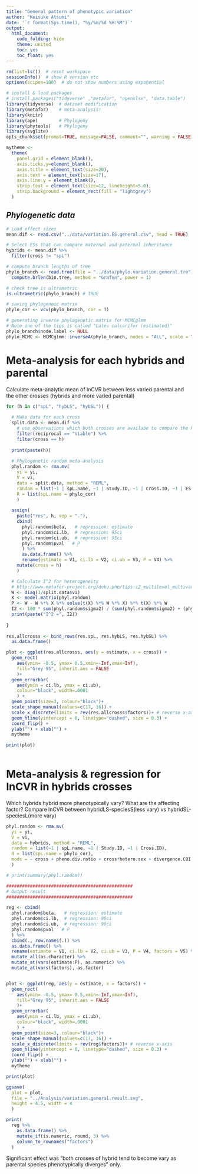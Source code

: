 ---
title: "General pattern of phenotypic variation"
author: "Keisuke Atsumi"
date: '`r format(Sys.time(), "%y/%m/%d %H:%M")`'
output:
  html_document:
    code_folding: hide
    theme: united
    toc: yes
    toc_float: yes
---

```{r setup, include=FALSE}

rm(list=ls())  # reset workspace
sessionInfo()  # show R version etc
options(scipen=100)  # do not show numbers using exponential

# install & load packages
# install.packages("tidyverse" ,"metafor", "openxlsx", "data.table")
library(tidyverse)  # dataset modification
library(metafor)    # meta-analysis!
library(knitr)
library(ape)        # Phylogeny
library(phytools)   # Phylogeny
library(svglite)
opts_chunk$set(prompt=TRUE, message=FALSE, comment="", warning = FALSE)

mytheme <- 
  theme(
    panel.grid = element_blank(),
    axis.ticks.y=element_blank(),
    axis.title = element_text(size=20),
    axis.text = element_text(size=17),
    axis.line.y = element_blank(),
    strip.text = element_text(size=12, lineheight=5.0),
    strip.background = element_rect(fill = "lightgrey")
  )

```

## *Phylogenetic data*    

```{r load data}

# Load effect sizes
mean.dif <- read.csv("../data/variation.ES.general.csv", head = TRUE)

# Select ESs that can compare maternal and paternal inheritance
hybrids <- mean.dif %>%
  filter(cross != "spL")

# compute branch lengths of tree
phylo_branch <- read.tree(file = "../data/phylo.variation.general.tre") %>%
  compute.brlen(bin.tree, method = "Grafen", power = 1)

# check tree is ultrametric
is.ultrametric(phylo_branch) # TRUE

# saving phylogeneic matrix
phylo_cor <- vcv(phylo_branch, cor = T)

# generating inverse phylogenetic matrix for MCMCglmm
# Note one of the tips is called "Lates calcarifer (estimated)"
phylo_branch$node.label <- NULL
phylo_MCMC <- MCMCglmm::inverseA(phylo_branch, nodes = "ALL", scale = TRUE)$Ainv

```

# Meta-analysis for each hybrids and parental
Calculate meta-analytic mean of lnCVR between less varied parental and the other crosses (hybrids and more varied parental)

```{r meta-analysis for each}


for (h in c("spL", "hybLS", "hybSL")) {
  
  # Make data for each cross
  split.data <- mean.dif %>%
    # use observations which both crosses are availabe to compare the heterogeneity of both crosses
    filter(reciprocal == "Viable") %>%
    filter(cross == h)
  
  print(paste(h))
  
  # Phylogenetic random meta-analysis
  phyl.random <- rma.mv(
    yi = yi, 
    V = vi, 
    data = split.data, method = "REML",
    random = list(~1 | spL.name, ~1 | Study.ID, ~1 | Cross.ID, ~1 | ES.ID),
    R = list(spL.name = phylo_cor)
    )
  
  assign(
    paste("res", h, sep = "."), 
    cbind(
      phyl.random$beta,   # regression: estimate
      phyl.random$ci.lb,  # regression: 95ci 
      phyl.random$ci.ub,  # regression: 95ci
      phyl.random$pval   # P
      ) %>%
      as.data.frame() %>%
      rename(estimate = V1, ci.lb = V2, ci.ub = V3, P = V4) %>%
    mutate(cross = h)
    )

  # Calculate I^2 for heterogeneity
  # http://www.metafor-project.org/doku.php/tips:i2_multilevel_multivariate
  W <- diag(1/split.data$vi)
  X <- model.matrix(phyl.random)
  P <- W - W %*% X %*% solve(t(X) %*% W %*% X) %*% t(X) %*% W
  I2 <- 100 * sum(phyl.random$sigma2) / (sum(phyl.random$sigma2) + (phyl.random$k-phyl.random$p)/sum(diag(P)))
  print(paste("I^2 =", I2))
  
}
  
res.allcrosss <- bind_rows(res.spL, res.hybLS, res.hybSL) %>%
  as.data.frame()

plot <- ggplot(res.allcrosss, aes(y = estimate, x = cross)) +
  geom_rect(
    aes(ymin= -0.5, ymax= 0.5,xmin=-Inf,xmax=Inf),
    fill="Grey 95", inherit.aes = FALSE
    )+
  geom_errorbar(
    aes(ymin = ci.lb, ymax = ci.ub), 
    colour="black", width=.0001
    ) +
  geom_point(size=3, colour="black")+
  scale_shape_manual(values=c(17, 16)) +
  scale_x_discrete(limits = rev(res.allcrosss$factors))+ # reverse x-axis
  geom_hline(yintercept = 0, linetype="dashed", size = 0.3) +
  coord_flip() +
  ylab("") + xlab("") +
  mytheme

print(plot)
  
```


# Meta-analysis & regression for lnCVR in hybrids crosses
Which hybrids hybrid more phenotypically vary? What are the affecting factor? Compare lnCVR between hybridLS-speciesS(less vary) vs hybridSL-speciesL(more vary)  

```{r maternal vs paternal}

phyl.random <- rma.mv(
  yi = yi, 
  V = vi, 
  data = hybrids, method = "REML",
  random = list(~1 | spL.name, ~1 | Study.ID, ~1 | Cross.ID),
  R = list(spL.name = phylo_cor),
  mods = ~ cross + pheno.div.ratio + cross*hetero.sex + divergence.COI + sq.divergence.COI + distribution
  )

# print(summary(phyl.random))

################################################
# Output result
################################################

reg <- cbind(
  phyl.random$beta,   # regression: estimate
  phyl.random$ci.lb,  # regression: 95ci 
  phyl.random$ci.ub,  # regression: 95ci
  phyl.random$pval   # P
  ) %>%
  cbind(., row.names(.)) %>%
  as.data.frame() %>%
  rename(estimate = V1, ci.lb = V2, ci.ub = V3, P = V4, factors = V5) %>%
  mutate_all(as.character) %>%
  mutate_at(vars(estimate:P), as.numeric) %>%
  mutate_at(vars(factors), as.factor)


plot <- ggplot(reg, aes(y = estimate, x = factors)) +
  geom_rect(
    aes(ymin= -0.5, ymax= 0.5,xmin=-Inf,xmax=Inf),
    fill="Grey 95", inherit.aes = FALSE
    )+
  geom_errorbar(
    aes(ymin = ci.lb, ymax = ci.ub), 
    colour="black", width=.0001
    ) +
  geom_point(size=3, colour="black")+
  scale_shape_manual(values=c(17, 16)) +
  scale_x_discrete(limits = rev(reg$factors))+ # reverse x-axis
  geom_hline(yintercept = 0, linetype="dashed", size = 0.3) +
  coord_flip() +
  ylab("") + xlab("") +
  mytheme

print(plot)

ggsave(
  plot = plot, 
  file = "../Analysis/variation.general.result.svg", 
  height = 4.5, width = 4
  )

print(
  reg %>%
    as.data.frame() %>%
    mutate_if(is.numeric, round, 3) %>%
    column_to_rownames("factors")
  )

```

Significant effect was "both crosses of hybrid tend to become vary as parental species phenotypically diverges" only.
